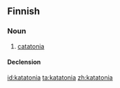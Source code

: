 ==Finnish==

===Noun===
{{fi-noun}}

# {{pathology|lang=fi}} [[catatonia]]

====Declension====
{{fi-decl-kulkija|katatoni}}

[[id:katatonia]]
[[ta:katatonia]]
[[zh:katatonia]]